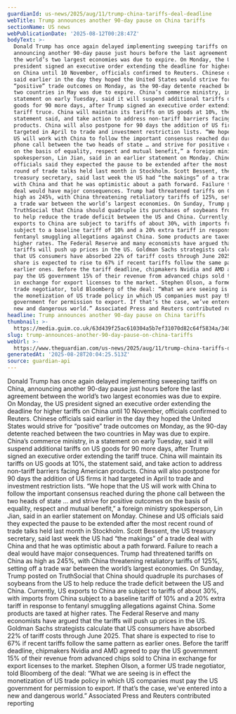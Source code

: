 ```yaml
---
guardianId: us-news/2025/aug/11/trump-china-tariffs-deal-deadline
webTitle: Trump announces another 90-day pause on China tariffs
sectionName: US news
webPublicationDate: '2025-08-12T00:28:47Z'
bodyText: >-
  Donald Trump has once again delayed implementing sweeping tariffs on China,
  announcing another 90-day pause just hours before the last agreement between
  the world’s two largest economies was due to expire. On Monday, the US
  president signed an executive order extending the deadline for higher tariffs
  on China until 10 November, officials confirmed to Reuters. Chinese officials
  said earlier in the day they hoped the United States would strive for
  “positive” trade outcomes on Monday, as the 90-day detente reached between the
  two countries in May was due to expire. China’s commerce ministry, in a
  statement on early Tuesday, said it will suspend additional tariffs on US
  goods for 90 more days, after Trump signed an executive order extending the
  tariff truce. China will maintain its tariffs on US goods at 10%, the
  statement said, and take action to address non-tariff barriers facing American
  products. China will also postpone for 90 days the addition of US firms it had
  targeted in April to trade and investment restriction lists. “We hope that the
  US will work with China to follow the important consensus reached during the
  phone call between the two heads of state … and strive for positive outcomes
  on the basis of equality, respect and mutual benefit,” a foreign ministry
  spokesperson, Lin Jian, said in an earlier statement on Monday. Chinese and US
  officials said they expected the pause to be extended after the most recent
  round of trade talks held last month in Stockholm. Scott Bessent, the US
  treasury secretary, said last week the US had “the makings” of a trade deal
  with China and that he was optimistic about a path forward. Failure to reach a
  deal would have major consequences. Trump had threatened tariffs on China as
  high as 245%, with China threatening retaliatory tariffs of 125%, setting off
  a trade war between the world’s largest economies. On Sunday, Trump posted on
  TruthSocial that China should quadruple its purchases of soybeans from the US
  to help reduce the trade deficit between the US and China. Currently, US
  exports to China are subject to tariffs of about 30%, with imports from China
  subject to a baseline tariff of 10% and a 20% extra tariff in response to
  fentanyl smuggling allegations against China. Some products are taxed at
  higher rates. The Federal Reserve and many economists have argued that the
  tariffs will push up prices in the US. Goldman Sachs strategists calculate
  that US consumers have absorbed 22% of tariff costs through June 2025. That
  share is expected to rise to 67% if recent tariffs follow the same pattern as
  earlier ones. Before the tariff deadline, chipmakers Nvidia and AMD agreed to
  pay the US government 15% of their revenue from advanced chips sold to China
  in exchange for export licenses to the market. Stephen Olson, a former US
  trade negotiator, told Bloomberg of the deal: “What we are seeing is in effect
  the monetization of US trade policy in which US companies must pay the US
  government for permission to export. If that’s the case, we’ve entered into a
  new and dangerous world.” Associated Press and Reuters contributed reporting
headline: Trump announces another 90-day pause on China tariffs
thumbnail: >-
  https://media.guim.co.uk/63d439f25ac610304a5b7ef31070d82c64f5834a/340_0_3407_2725/500.jpg
slug: trump-announces-another-90-day-pause-on-china-tariffs
webUrl: >-
  https://www.theguardian.com/us-news/2025/aug/11/trump-china-tariffs-deal-deadline
generatedAt: '2025-08-28T20:04:25.513Z'
source: guardian-api
---
```

Donald Trump has once again delayed implementing sweeping tariffs on China, announcing another 90-day pause just hours before the last agreement between the world’s two largest economies was due to expire. On Monday, the US president signed an executive order extending the deadline for higher tariffs on China until 10 November, officials confirmed to Reuters. Chinese officials said earlier in the day they hoped the United States would strive for “positive” trade outcomes on Monday, as the 90-day detente reached between the two countries in May was due to expire. China’s commerce ministry, in a statement on early Tuesday, said it will suspend additional tariffs on US goods for 90 more days, after Trump signed an executive order extending the tariff truce. China will maintain its tariffs on US goods at 10%, the statement said, and take action to address non-tariff barriers facing American products. China will also postpone for 90 days the addition of US firms it had targeted in April to trade and investment restriction lists. “We hope that the US will work with China to follow the important consensus reached during the phone call between the two heads of state … and strive for positive outcomes on the basis of equality, respect and mutual benefit,” a foreign ministry spokesperson, Lin Jian, said in an earlier statement on Monday. Chinese and US officials said they expected the pause to be extended after the most recent round of trade talks held last month in Stockholm. Scott Bessent, the US treasury secretary, said last week the US had “the makings” of a trade deal with China and that he was optimistic about a path forward. Failure to reach a deal would have major consequences. Trump had threatened tariffs on China as high as 245%, with China threatening retaliatory tariffs of 125%, setting off a trade war between the world’s largest economies. On Sunday, Trump posted on TruthSocial that China should quadruple its purchases of soybeans from the US to help reduce the trade deficit between the US and China. Currently, US exports to China are subject to tariffs of about 30%, with imports from China subject to a baseline tariff of 10% and a 20% extra tariff in response to fentanyl smuggling allegations against China. Some products are taxed at higher rates. The Federal Reserve and many economists have argued that the tariffs will push up prices in the US. Goldman Sachs strategists calculate that US consumers have absorbed 22% of tariff costs through June 2025. That share is expected to rise to 67% if recent tariffs follow the same pattern as earlier ones. Before the tariff deadline, chipmakers Nvidia and AMD agreed to pay the US government 15% of their revenue from advanced chips sold to China in exchange for export licenses to the market. Stephen Olson, a former US trade negotiator, told Bloomberg of the deal: “What we are seeing is in effect the monetization of US trade policy in which US companies must pay the US government for permission to export. If that’s the case, we’ve entered into a new and dangerous world.” Associated Press and Reuters contributed reporting
